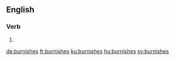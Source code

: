 ==English==

===Verb===
{{head|en|verb form}}

# {{en-third-person singular of|burnish}}

[[de:burnishes]]
[[fr:burnishes]]
[[ku:burnishes]]
[[hu:burnishes]]
[[sv:burnishes]]
